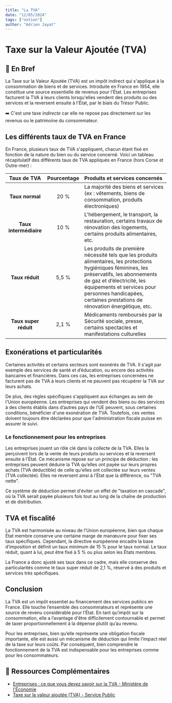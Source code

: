 ```yaml
---
title: "La TVA"
date: "12/05/2024"
tags: ["notion"]
author: "Adrien Jayat"
---
```


# Taxe sur la Valeur Ajoutée (TVA)

## 📝 En Bref

La Taxe sur la Valeur Ajoutée (TVA) est un impôt indirect qui s'applique à la consommation de biens et de services.
Introduite en France en 1954, elle constitue une source essentielle de revenus pour l'État.
Les entreprises facturent la TVA à leurs clients lorsqu'elles vendent des produits ou des services et la reversent ensuite à l'État, par le biais du Trésor Public.

➡️ C'est une taxe *indirecte* car elle ne repose pas directement sur les revenus ou le patrimoine du consommateur.

## Les différents taux de TVA en France

En France, plusieurs taux de TVA s'appliquent, chacun étant fixé en fonction de la nature du bien ou du service concerné.
Voici un tableau récapitulatif des différents taux de TVA appliqués en France (hors Corse et Outre-mer) :

| **Taux de TVA**  | **Pourcentage** | **Produits et services concernés** |
|:----------------:|:---------------:|:-----------------------------------|
| **Taux normal**  | 20 %            | La majorité des biens et services (ex : vêtements, biens de consommation, produits électroniques)  |
| **Taux intermédiaire** | 10 %            | L'hébergement, le transport, la restauration, certains travaux de rénovation des logements, certains produits alimentaires, etc.  |
| **Taux réduit**  | 5,5 %           | Les produits de première nécessité tels que les produits alimentaires, les protections hygiéniques féminines, les préservatifs, les abonnements de gaz et d’électricité, les équipements et services pour personnes handicapées, certaines prestations de rénovation énergétique, etc. |
| **Taux super réduit** | 2,1 %           | Médicaments remboursés par la Sécurité sociale, presse, certains spectacles et manifestations culturelles |

## Exonérations et particularités

Certaines activités et certains secteurs sont exonérés de TVA.
Il s'agit par exemple des services de santé et d’éducation, ou encore des activités bancaires et financières.
Dans ces cas, les entreprises concernées ne facturent pas de TVA à leurs clients et ne peuvent pas récupérer la TVA sur leurs achats.

De plus, des règles spécifiques s'appliquent aux échanges au sein de l'Union européenne.
Les entreprises qui vendent des biens ou des services à des clients établis dans d’autres pays de l’UE peuvent, sous certaines conditions, bénéficier d'une exonération de TVA.
Toutefois, ces ventes doivent toujours être déclarées pour que l'administration fiscale puisse en assurer le suivi.

### Le fonctionnement pour les entreprises

Les entreprises jouent un rôle clé dans la collecte de la TVA.
Elles la perçoivent lors de la vente de leurs produits ou services et la reversent ensuite à l’État.
Ce mécanisme repose sur un principe de déduction :
les entreprises peuvent déduire la TVA qu’elles ont payée sur leurs propres achats (TVA déductible) de celle qu'elles ont collectée sur leurs ventes (TVA collectée).
Elles ne reversent ainsi à l’État que la différence, ou "TVA nette".

Ce système de déduction permet d'éviter un effet de "taxation en cascade", où la TVA serait payée plusieurs fois tout au long de la chaîne de production et de distribution.

## TVA et fiscalité

La TVA est harmonisée au niveau de l'Union européenne, bien que chaque État membre conserve une certaine marge de manœuvre pour fixer ses taux spécifiques.
Cependant, la directive européenne encadre la base d’imposition et définit un taux minimum de 15 % pour le taux normal.
Le taux réduit, quant à lui, peut être fixé à 5 % ou plus selon les États membres.

La France a donc ajusté ses taux dans ce cadre, mais elle conserve des particularités comme le taux super réduit de 2,1 %,
réservé à des produits et services très spécifiques.

## Conclusion

La TVA est un impôt essentiel au financement des services publics en France.
Elle touche l’ensemble des consommateurs et représente une source de revenu considérable pour l’État.
En tant qu’impôt sur la consommation, elle a l’avantage d'être difficilement contournable
et permet de taxer proportionnellement à la dépense plutôt qu’au revenu.

Pour les entreprises, bien qu’elle représente une obligation fiscale importante, elle est aussi un mécanisme de déduction qui limite l’impact réel de la taxe sur leurs coûts.
Par conséquent, bien comprendre le fonctionnement de la TVA est indispensable pour les entreprises comme pour les consommateurs.

## 🛜 Ressources Complémentaires

- [Entreprises : ce que vous devez savoir sur la TVA - Ministère de l'Économie](https://www.economie.gouv.fr/entreprises/tout-savoir-tva)
- [Taxe sur la valeur ajoutée (TVA) - Service Public](https://entreprendre.service-public.fr/vosdroits/N13445)

